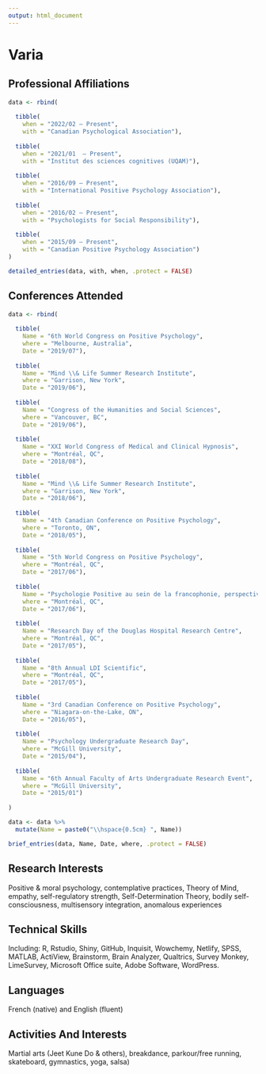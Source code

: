 ```yaml
---
output: html_document
---
```


\setlength{\parindent}{0in}
\setlength{\leftskip}{0in}
\normalsize

# Varia

## Professional Affiliations

\scriptsize

```r
data <- rbind(
  
  tibble(
    when = "2022/02 – Present",
    with = "Canadian Psychological Association"),
  
  tibble(
    when = "2021/01  – Present",
    with = "Institut des sciences cognitives (UQAM)"),
  
  tibble(
    when = "2016/09 – Present",
    with = "International Positive Psychology Association"),
  
  tibble(
    when = "2016/02 – Present",
    with = "Psychologists for Social Responsibility"),
  
  tibble(
    when = "2015/09 – Present",
    with = "Canadian Positive Psychology Association")
)

detailed_entries(data, with, when, .protect = FALSE)
```

## Conferences Attended

```r
data <- rbind(
  
  tibble(
    Name = "6th World Congress on Positive Psychology",
    where = "Melbourne, Australia",
    Date = "2019/07"),
  
  tibble(
    Name = "Mind \\& Life Summer Research Institute",
    where = "Garrison, New York",
    Date = "2019/06"),
  
  tibble(
    Name = "Congress of the Humanities and Social Sciences",
    where = "Vancouver, BC",
    Date = "2019/06"),
  
  tibble(
    Name = "XXI World Congress of Medical and Clinical Hypnosis",
    where = "Montréal, QC",
    Date = "2018/08"),
  
  tibble(
    Name = "Mind \\& Life Summer Research Institute",
    where = "Garrison, New York",
    Date = "2018/06"),
  
  tibble(
    Name = "4th Canadian Conference on Positive Psychology",
    where = "Toronto, ON",
    Date = "2018/05"),
  
  tibble(
    Name = "5th World Congress on Positive Psychology",
    where = "Montréal, QC",
    Date = "2017/06"),
  
  tibble(
    Name = "Psychologie Positive au sein de la francophonie, perspectives et prospective",
    where = "Montréal, QC",
    Date = "2017/06"),
  
  tibble(
    Name = "Research Day of the Douglas Hospital Research Centre",
    where = "Montréal, QC",
    Date = "2017/05"),
  
  tibble(
    Name = "8th Annual LDI Scientific",
    where = "Montréal, QC",
    Date = "2017/05"),
  
  tibble(
    Name = "3rd Canadian Conference on Positive Psychology",
    where = "Niagara-on-the-Lake, ON",
    Date = "2016/05"),
  
  tibble(
    Name = "Psychology Undergraduate Research Day",
    where = "McGill University",
    Date = "2015/04"),
  
  tibble(
    Name = "6th Annual Faculty of Arts Undergraduate Research Event",
    where = "McGill University",
    Date = "2015/01")
  
)

data <- data %>% 
  mutate(Name = paste0("\\hspace{0.5cm} ", Name))

brief_entries(data, Name, Date, where, .protect = FALSE)
```

## Research Interests

Positive & moral psychology, contemplative practices, Theory of Mind, empathy, self-regulatory strength, Self-Determination Theory, bodily self-consciousness, multisensory integration, anomalous experiences

## Technical Skills

Including: R, Rstudio, Shiny, GitHub, Inquisit, Wowchemy, Netlify, SPSS, MATLAB, ActiView, Brainstorm, Brain Analyzer, Qualtrics, Survey Monkey, LimeSurvey, Microsoft Office suite, Adobe Software, WordPress.

## Languages

French (native) and English (fluent)

## Activities And Interests

Martial arts (Jeet Kune Do & others), breakdance, parkour/free running, skateboard, gymnastics, yoga, salsa)